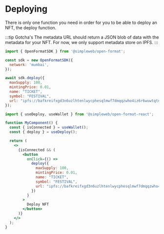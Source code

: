 
# Deploying

There is only one function you need in order for you to be able to deploy an NFT, the deploy function.

:::tip Gotcha's
The metadata URL should return a JSON blob of data with the metadata for your NFT. For now, we only support metadata store on IPFS.
:::

<Tabs groupId="sdk">
<TabItem value="js" label="JavaScript">

```js
import { OpenFormatSDK } from '@simpleweb/open-format';

const sdk = new OpenFormatSDK({
  network: 'mumbai',
});

await sdk.deploy({
  maxSupply: 100,
  mintingPrice: 0.01,
  name: "TICKET",
  symbol: "FESTIVAL",
  url: "ipfs://bafkreifxgd3n6uzlhtenlwycphesqlmwf7dmqqzwho4iz6r6wuwtqtneza"
});
```

</TabItem>
<TabItem value="react" label="React">

```jsx
import { useDeploy, useWallet } from '@simpleweb/open-format-react';

function MyComponent() {
  const { isConnected } = useWallet();
  const { deploy } = useDeploy();

  return (
    <>
      {isConnected && (
        <button
          onClick={() =>
            deploy({
              maxSupply: 100,
              mintingPrice: 0.01,
              name: "TICKET",
              symbol: "FESTIVAL",
              url: "ipfs://bafkreifxgd3n6uzlhtenlwycphesqlmwf7dmqqzwho4iz6r6wuwtqtneza"
            })
          }
        >
          Deploy NFT
        </button>
      )}
    </>
  );
}
```

</TabItem>
</Tabs>
